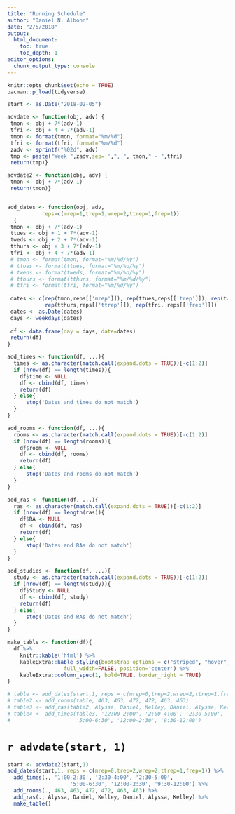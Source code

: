 ```yaml
---
title: "Running Schedule"
author: "Daniel N. Albohn"
date: "2/5/2018"
output: 
  html_document:
    toc: true
    toc_depth: 1
editor_options: 
  chunk_output_type: console
---
```


```r
knitr::opts_chunk$set(echo = TRUE)
pacman::p_load(tidyverse)

start <- as.Date("2018-02-05")

advdate <- function(obj, adv) {
 tmon <- obj + 7*(adv-1)
 tfri <- obj + 4 + 7*(adv-1)
 tmon <- format(tmon, format="%m/%d")
 tfri <- format(tfri, format="%m/%d")
 zadv <- sprintf("%02d", adv)
 tmp <- paste("Week ",zadv,sep='',", ", tmon," - ",tfri)
 return(tmp)}

advdate2 <- function(obj, adv) {
 tmon <- obj + 7*(adv-1)
 return(tmon)}


add_dates <- function(obj, adv, 
           reps=c(mrep=1,trep=1,wrep=2,ttrep=1,frep=1))
  {
 tmon <- obj + 7*(adv-1)
 ttues <- obj + 1 + 7*(adv-1)
 tweds <- obj + 2 + 7*(adv-1)
 tthurs <- obj + 3 + 7*(adv-1)
 tfri <- obj + 4 + 7*(adv-1)
 # tmon <- format(tmon, format="%m/%d/%y")
 # ttues <- format(ttues, format="%m/%d/%y")
 # tweds <- format(tweds, format="%m/%d/%y")
 # tthurs <- format(tthurs, format="%m/%d/%y")
 # tfri <- format(tfri, format="%m/%d/%y")
 
 dates <- c(rep(tmon,reps[['mrep']]), rep(ttues,reps[['trep']]), rep(tweds,reps[['wrep']]),
            rep(tthurs,reps[['ttrep']]), rep(tfri, reps[['frep']]))
 dates <- as.Date(dates)
 days <- weekdays(dates)
 
 df <- data.frame(day = days, date=dates)
 return(df)
}

add_times <- function(df, ...){
  times <- as.character(match.call(expand.dots = TRUE))[-c(1:2)]
  if (nrow(df) == length(times)){
    df$time <- NULL
    df <- cbind(df, times)
    return(df)
  } else{
      stop('Dates and times do not match')
  }
}

add_rooms <- function(df, ...){
  rooms <- as.character(match.call(expand.dots = TRUE))[-c(1:2)]
  if (nrow(df) == length(rooms)){
    df$room <- NULL
    df <- cbind(df, rooms)
    return(df)
  } else{
      stop('Dates and rooms do not match')
  }
}

add_ras <- function(df, ...){
  ras <- as.character(match.call(expand.dots = TRUE))[-c(1:2)]
  if (nrow(df) == length(ras)){
    df$RA <- NULL
    df <- cbind(df, ras)
    return(df)
  } else{
      stop('Dates and RAs do not match')
  }
}

add_studies <- function(df, ...){
  study <- as.character(match.call(expand.dots = TRUE))[-c(1:2)]
  if (nrow(df) == length(study)){
    df$Study <- NULL
    df <- cbind(df, study)
    return(df)
  } else{
      stop('Dates and RAs do not match')
  }
}

make_table <- function(df){
  df %>% 
    knitr::kable('html') %>% 
    kableExtra::kable_styling(bootstrap_options = c("striped", "hover", "condensed"),
                  full_width=FALSE, position='center') %>% 
    kableExtra::column_spec(1, bold=TRUE, border_right = TRUE)
}

# table <- add_dates(start,1, reps = c(mrep=0,trep=2,wrep=2,ttrep=1,frep=1))
# table2 <- add_rooms(table, 463, 463, 472, 472, 463, 463)
# table3 <- add_ras(table2, Alyssa, Daniel, Kelley, Daniel, Alyssa, Kelley)
# table4 <- add_times(table3, '12:00-2:00', '2:00-4:00', '2:30-5:00',
#                     '5:00-6:30', '12:00-2:30', '9:30-12:00')
```

# `r advdate(start, 1)`

```r
start <- advdate2(start,1)
add_dates(start,1, reps = c(mrep=0,trep=2,wrep=2,ttrep=1,frep=1)) %>% 
  add_times(., '1:00-2:30', '2:30-4:00', '2:30-5:00',
                    '5:00-6:30', '12:00-2:30', '9:30-12:00') %>% 
  add_rooms(., 463, 463, 472, 472, 463, 463) %>% 
  add_ras(., Alyssa, Daniel, Kelley, Daniel, Alyssa, Kelley) %>% 
  make_table()
```






